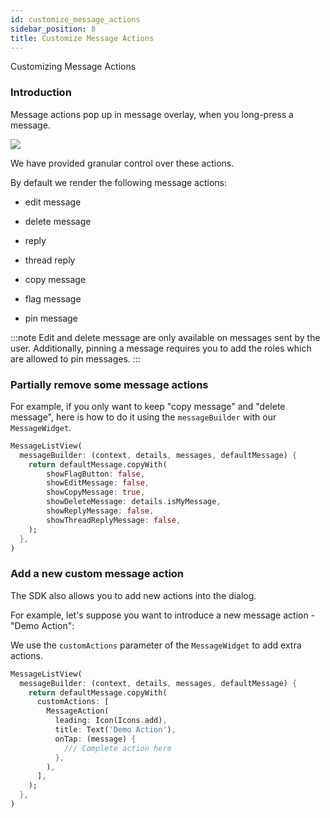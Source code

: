 ```yaml
---
id: customize_message_actions
sidebar_position: 8
title: Customize Message Actions
---
```


Customizing Message Actions

### Introduction

Message actions pop up in message overlay, when you long-press a message.

![](../assets/message_actions.png)

We have provided granular control over these actions.

By default we render the following message actions:

* edit message

* delete message

* reply

* thread reply

* copy message

* flag message

* pin message

:::note
Edit and delete message are only available on messages sent by the user.
Additionally, pinning a message requires you to add the roles which are allowed to pin messages.
:::

### Partially remove some message actions

For example, if you only want to keep "copy message" and "delete message",
here is how to do it using the `messageBuilder` with our `MessageWidget`.

```dart
MessageListView(
  messageBuilder: (context, details, messages, defaultMessage) {
    return defaultMessage.copyWith(
        showFlagButton: false,
        showEditMessage: false,
        showCopyMessage: true,
        showDeleteMessage: details.isMyMessage,
        showReplyMessage: false,
        showThreadReplyMessage: false,
    );
  },
)
```

### Add a new custom message action

The SDK also allows you to add new actions into the dialog.

For example, let's suppose you want to introduce a new message action - "Demo Action":

We use the `customActions` parameter of the `MessageWidget` to add extra actions.

```dart
MessageListView(
  messageBuilder: (context, details, messages, defaultMessage) {
    return defaultMessage.copyWith(
      customActions: [
        MessageAction(
          leading: Icon(Icons.add),
          title: Text('Demo Action'),
          onTap: (message) {
            /// Complete action here
          },
        ),
      ],
    );
  },
)
```
